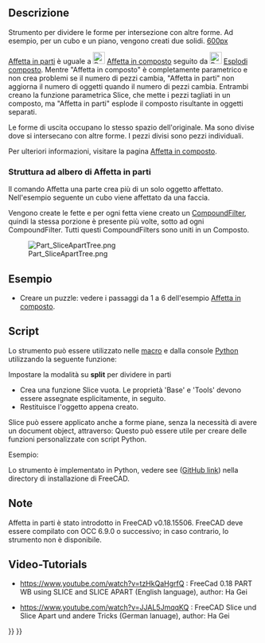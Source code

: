<languages/>

{{Docnav/it
|[[Part_BooleanFragments/it|Frammenti booleani]]
|[[Part_Slice/it|Affetta in composto]]
|[[Part_Workbench/it|Part]]
|IconL=Part_BooleanFragments.svg
|IconR=Part_Slice.svg
|IconC=Workbench_Part.svg
}}

{{GuiCommand/it
|Name=Part SliceApart
|Name/it=Part Affetta in parti
|MenuLocation=Parte → Dividi → Affetta in parti
|Workbenches=[[Part_Workbench/it|Part]]
|Version=0.18
|SeeAlso=[[Part_Slice/it|Affetta in composto]], [[Part_ExplodeCompound/it|Esplodi il composto]]
}}

<span id="Description"></span>
==Descrizione== 

Strumento per dividere le forme per intersezione con altre forme. Ad esempio, per un cubo e un piano, vengono creati due solidi.
[[image:Part_Slice_Demo.png|600px]]

{{Caption| Nella figura sopraː i pezzi sono stati separati manualmente dopo l'operazione, per rendere visibili le singole parti.}}

[[Part SliceApart/it|Affetta in parti]] è uguale a [[Image:Part_Slice.svg|24px|link=Part_Slice]] [[Part Slice/it|Affetta in composto]] seguito da [[Image:Part_ExplodeCompound.svg|24px]] [[Part_ExplodeCompound/it|Esplodi composto]]. Mentre "Affetta in composto" è completamente parametrico e non crea problemi se il numero di pezzi cambia, "Affetta in parti" non aggiorna il numero di oggetti quando il numero di pezzi cambia.
Entrambi creano la funzione parametrica Slice, che mette i pezzi tagliati in un composto, ma "Affetta in parti" esplode il composto risultante in oggetti separati.

Le forme di uscita occupano lo stesso spazio dell'originale. Ma sono divise dove si intersecano con altre forme. I pezzi divisi sono pezzi individuali. 


Per ulteriori informazioni, visitare la pagina [[Part_Slice/it|Affetta in composto]].

===Struttura ad albero di Affetta in parti===
Il comando Affetta una parte crea più di un solo oggetto affettato. Nell'esempio seguente un cubo viene affettato da una faccia.

Vengono create le fette e per ogni fetta viene creato un [[Part CompoundFilter/it|CompoundFilter]], quindi la stessa porzione è presente più volte, sotto ad ogni CompoundFilter. Tutti questi CompoundFilters sono uniti in un Composto.

[[Image:Part_SliceApartTree.png]]

<span id="Example"></span>
==Esempio==

* Creare un puzzle: vedere i passaggi da 1 a 6 dell'esempio [[Part_Slice/it|Affetta in composto]].

<span id="Scripting"></span>
== Script == 

Lo strumento può essere utilizzato nelle [[macros/it|macro]] e dalla console [[Python/it|Python]] utilizzando la seguente funzione:
 {{incode|BOPTools.SplitFeatures.makeSlice(name)}}

Impostare la modalità su '''split''' per dividere in parti

* Crea una funzione Slice vuota. Le proprietà 'Base' e 'Tools' devono essere assegnate esplicitamente, in seguito.
* Restituisce l'oggetto appena creato.

Slice può essere applicato anche a forme piane, senza la necessità di avere un document object, attraverso:
{{Code|code=BOPTools.SplitAPI.slice(base_shape, tool_shapes, mode, tolerance = 0.0)}}
Questo può essere utile per creare delle funzioni personalizzate con script Python.


Esempio:
{{code|code=
import BOPTools.SplitFeatures
j = BOPTools.SplitFeatures.makeSlice(name= 'Slice')
j.Base = FreeCADGui.Selection.getSelection()[0]
j.Tools = FreeCADGui.Selection.getSelection()[1:]
}}

Lo strumento è implementato in Python, vedere see {{FileName|/Mod/Part/BOPTools/SplitFeatures.py}} ([https://github.com/FreeCAD/FreeCAD/blob/master/src/Mod/Part/BOPTools/SplitFeatures.py GitHub link]) nella directory di installazione di FreeCAD.

<span id="Notes"></span>
==Note==

Affetta in parti è stato introdotto in FreeCAD v0.18.15506. FreeCAD deve essere compilato con OCC 6.9.0 o successivo; in caso contrario, lo strumento non è disponibile.

==Video-Tutorials== 

* https://www.youtube.com/watch?v=tzHkQaHgrfQ : FreeCad 0.18 PART WB using SLICE and SLICE APART (English language), author: Ha Gei

* https://www.youtube.com/watch?v=JJAL5JmqqKQ : FreeCAD Slice und Slice Apart und andere Tricks (German lanuage), author: Ha Gei


{{Docnav/it
|[[Part_BooleanFragments/it|Frammenti booleani]]
|[[Part_Slice/it|Affetta in composto]]
|[[Part_Workbench/it|Part]]
|IconL=Part_BooleanFragments.svg
|IconR=Part_Slice.svg
|IconC=Workbench_Part.svg
}}

{{Part Tools navi{{#translation:}}}}
{{Userdocnavi{{#translation:}}}}
